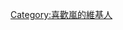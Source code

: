 {{Userbox
|border-c = #999999
|border-s = 1
|id-c = #F5DA81
|id-s = 10
|id-fc = #000
|info-c = #F3E2A9
|info-s = 10
|info-fc = #000000
|id = {{lang|ja|あらし}}
|info= 這個用戶喜歡'''[[嵐]]'''。
}}
[[Category:喜歡嵐的維基人]]